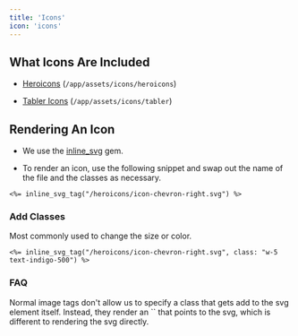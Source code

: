 ```yaml
---
title: 'Icons'
icon: 'icons'
---
```


## What Icons Are Included

* [Heroicons](https://heroicons.com) (`/app/assets/icons/heroicons`)

* [Tabler Icons](https://tabler.io/icons) (`/app/assets/icons/tabler`)

## Rendering An Icon

* We use the [inline\_svg](https://github.com/jamesmartin/inline_svg) gem.&#x20;

* To render an icon, use the following snippet and swap out the name of the file and the classes as necessary.

```erb
<%= inline_svg_tag("/heroicons/icon-chevron-right.svg") %>
```

### Add Classes

Most commonly used to change the size or color.

```erb
<%= inline_svg_tag("/heroicons/icon-chevron-right.svg", class: "w-5 text-indigo-500") %>
```

### FAQ

<Accordion title="Why use inline_svg instead of a normal image or asset tag?" defaultOpen={false}>
  Normal image tags don't allow us to specify a class that gets add to the svg element itself. Instead, they render an `<img>` that points to the svg, which is different to rendering the svg directly.
</Accordion>